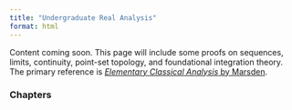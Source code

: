 ```yaml
---
title: "Undergraduate Real Analysis"
format: html
---
```


Content coming soon. This page will include some proofs on sequences, limits, continuity, point-set topology, and foundational integration theory. The primary reference is [_Elementary Classical Analysis_ by Marsden](https://books.google.com/books/about/Elementary_Classical_Analysis.html?id=mMBY5jdjGfoC&source=kp_book_description).


### Chapters

<!-- - [The Real Line and Euclidean Space](pdfs/ch1.pdf)
- [The Topology of Euclidean Space](pdfs/ch2.pdf)
- [Compact and Connected Sets](pdfs/ch3.pdf)
- [Continuous Mappings](pdfs/ch4.pdf)
- [Uniform Convergence](pdfs/ch5.pdf)
- [Differential Mappings](pdfs/06-differential.pdf)
- [The Inverse and Implicit Function Theorems](pdfs/07-implicit.pdf)
- [Integration](pdfs/08-integration.pdf)
- [Fubini’s Theorem and Change of Variables](pdfs/09-fubini.pdf)
- [Fourier Analysis](pdfs/10-fourier.pdf) -->